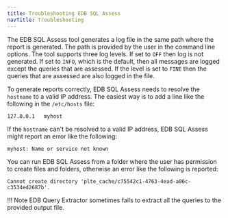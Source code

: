```yaml
---
title: Troubleshooting EDB SQL Assess
navTitle: Troubleshooting
---
```


The EDB SQL Assess tool generates a log file in the same path where the report is generated. The path is provided by the user in the command line options. The tool supports three log levels. If set to `OFF` then log is not generated. If set to `INFO`, which is the default, then all messages are logged except the queries that are assessed. If the level is set to `FINE` then the queries that are assessed are also logged in the file.

To generate reports correctly, EDB SQL Assess needs to resolve the `hostname` to a valid IP address. The easiest way is to add a line like the following in the `/etc/hosts` file:

```
127.0.0.1	myhost
```

If the `hostname` can't be resolved to a valid IP address, EDB SQL Assess might report an error like the following:

```
myhost: Name or service not known
```

You can run EDB SQL Assess from a folder where the user has permission to create files and folders, otherwise an error like the following is reported:

```
Cannot create directory 'plte_cache/c75542c1-4763-4ead-a06c-c3534ed2687b'.
```

!!! Note
    EDB Query Extractor sometimes fails to extract all the queries to the provided output file.
